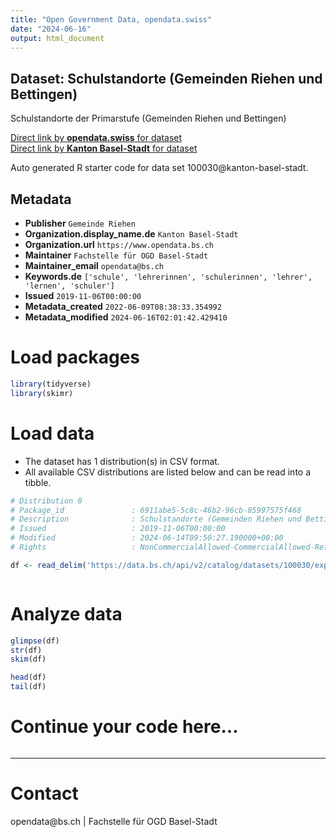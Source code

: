 ```yaml
---
title: "Open Government Data, opendata.swiss"
date: "2024-06-16"
output: html_document
---
```


## Dataset: Schulstandorte (Gemeinden Riehen und Bettingen)

Schulstandorte der Primarstufe (Gemeinden Riehen und Bettingen)

[Direct link by **opendata.swiss** for dataset](https://opendata.swiss/de/dataset/schulstandorte-gemeinden-riehen-und-bettingen)<br>
[Direct link by **Kanton Basel-Stadt** for dataset](https://data.bs.ch/explore/dataset/100030/)

Auto generated R starter code for data set 100030@kanton-basel-stadt.

## Metadata

- **Publisher** `Gemeinde Riehen`
- **Organization.display_name.de** `Kanton Basel-Stadt`
- **Organization.url** `https://www.opendata.bs.ch`
- **Maintainer** `Fachstelle für OGD Basel-Stadt`
- **Maintainer_email** `opendata@bs.ch`
- **Keywords.de** `['schule', 'lehrerinnen', 'schulerinnen', 'lehrer', 'lernen', 'schuler']`
- **Issued** `2019-11-06T00:00:00`
- **Metadata_created** `2022-06-09T08:38:33.354992`
- **Metadata_modified** `2024-06-16T02:01:42.429410`


# Load packages

```r

library(tidyverse)
library(skimr)

```

# Load data

-   The dataset has 1 distribution(s) in CSV format.
-   All available CSV distributions are listed below and can be read into a tibble.

```r

# Distribution 0
# Package_id               : 6911abe5-5c8c-46b2-96cb-85997575f468
# Description              : Schulstandorte (Gemeinden Riehen und Bettingen) (csv)
# Issued                   : 2019-11-06T00:00:00
# Modified                 : 2024-06-14T09:50:27.190000+00:00
# Rights                   : NonCommercialAllowed-CommercialAllowed-ReferenceRequired

df <- read_delim('https://data.bs.ch/api/v2/catalog/datasets/100030/exports/csv')



```

# Analyze data

```r

glimpse(df)
str(df)
skim(df)

head(df)
tail(df)

```

# Continue your code here...

```r

```

------------------------------------------------------------------------

# Contact

opendata@bs.ch | Fachstelle für OGD Basel-Stadt
